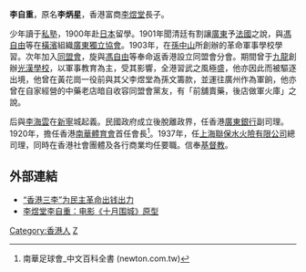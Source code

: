 {{unreferenced|time=2014-07-21T10:55:26+00:00}}
'''李自重'''{{BD|1883年||1971年}}，原名'''李炳星'''，香港富商[[李煜堂|李煜堂]]長子。

少年讀于[[私塾|私塾]]，1900年赴[[日本|日本]]留學。1901年聞清廷有割讓[[廣東|廣東]]予[[法國|法國]]之說，與[[馮自由|馮自由]]等在[[橫濱|橫濱]]組織[[廣東獨立協會|廣東獨立協會]]。1903年，在[[孫中山|孫中山]]所創辦的革命軍事學校學習。次年加入[[同盟會|同盟會]]，旋與[[馮自由|馮自由]]等奉命返香港設立同盟會分會。期間曾于[[九龍|九龍]]創辦[[光漢學校|光漢學校]]，以軍事教育為主，受其影響，全港習武之風極盛，他亦因此而被驅逐出境，他曾在黃花崗一役前與其父李煜堂為孫文籌款，並運往廣州作為軍餉，他亦曾在自家經營的中藥老店暗自收容同盟會黨友，有「前舖賣藥，後店做軍火庫」之說。

后與[[李海雲|李海雲]]在[[新寧|新寧]]城起義。民國政府成立後脫離政界，任香港[[廣東銀行|廣東銀行]]副司理。1920年，擔任香港[[南華體育會|南華體育會]]首任會長<ref>南華足球會_中文百科全書 (newton.com.tw)</ref>。1937年，任[[上海聯保水火險有限公司|上海聯保水火險有限公司]]總司理，同時在香港社會團體及各行商業均任要職。信奉[[基督教|基督教]]。

== 外部連結 ==
* [http://epaper.dfdaily.com/dfzb/html/2011-08/31/content_523885.htm “香港三李”为民主革命出钱出力] {{Wayback|url=http://epaper.dfdaily.com/dfzb/html/2011-08/31/content_523885.htm |date=20140728013909 }}
* [http://dzb.jmrb.com:8080/jmrb/html/2011-05/02/content_222342.htm 李煜堂李自重：电影《十月围城》原型] {{Wayback|url=http://dzb.jmrb.com:8080/jmrb/html/2011-05/02/content_222342.htm |date=20160304114210 }}

[[Category:香港人|Category:香港人]]
[[Category:李姓|Z]]